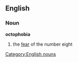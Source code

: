 ==English==
=== Noun ===
'''octophobia'''
# the [[fear]] of the number eight

[[Category:English nouns]]
